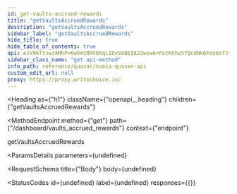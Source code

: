 ```yaml
---
id: get-vaults-accrued-rewards
title: "getVaultsAccruedRewards"
description: "getVaultsAccruedRewards"
sidebar_label: "getVaultsAccruedRewards"
hide_title: true
hide_table_of_contents: true
api: eJx9kTtvwzAMhP+KwVm109VbhqLIUvS9BEZA22wswA+FotKkhv57QcdNk6FdxbsT7+MInnhP7CFfjxC4hRwaEefzLNsF9MhpHzqL6eH4BbEwMDhiFDv0qxpy2JK8Y2jFL6uKA9XP9IlcezAguNVMqNE35YBcQ2GAybuh9+QhH6OBmnzF1mnav1kdSTPM34EBh9JADtk5OttPvg2ejBs+Oz1Vga0cp3YlIRMvg7rXhZb5Gb9UDXXTVleiEeToaCaiaZMM8lkEMRqw/cegSmV46nGbLtKFErDSqvhB+SU3ydOEM1k+riAacIOXDnu19jiFbkmSE4BkJpD8IrhCdd5L6CCZa9H2Gjldb5zxXJI38AegwkAzeFH1OJbo6Y3bGPV5F4iVWqFetlhqlXURL45xf/cKMX4DtDHJDQ==
sidebar_class_name: "get api-method"
info_path: reference/quasar/numia-quasar-api
custom_edit_url: null
proxy: https://proxy.writechoice.io/
---
```


<Heading
  as={"h1"}
  className={"openapi__heading"}
  children={"getVaultsAccruedRewards"}
>
</Heading>

<MethodEndpoint
  method={"get"}
  path={"/dashboard/vaults_accrued_rewards"}
  context={"endpoint"}
>
  
</MethodEndpoint>



getVaultsAccruedRewards

<ParamsDetails
  parameters={undefined}
>
  
</ParamsDetails>

<RequestSchema
  title={"Body"}
  body={undefined}
>
  
</RequestSchema>

<StatusCodes
  id={undefined}
  label={undefined}
  responses={{}}
>
  
</StatusCodes>


      
